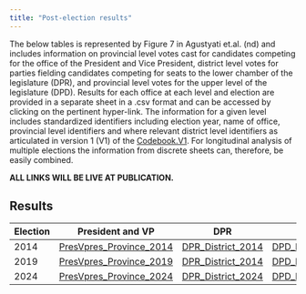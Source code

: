 ```yaml
---
title: "Post-election results"
---
```


The below tables is represented by Figure 7 in Agustyati et.al. (nd) and includes information on provincial level votes cast for candidates competing for the office of the President and Vice President, district level votes for parties fielding candidates competing for seats to the lower chamber of the legislature (DPR), and provincial level votes for the upper level of the legislature (DPD). Results for each office at each level and election are provided in a separate sheet in a .csv format and can be accessed by clicking on the pertinent hyper-link. The information for a given level includes standardized identifiers including election year, name of office, provincial level identifiers and where relevant district level identifiers as articulated in version 1 (V1) of the [Codebook.V1](Codebook.V1.pdf). For longitudinal analysis of multiple elections the information from discrete sheets can, therefore, be easily combined.

**ALL LINKS WILL BE LIVE AT PUBLICATION.**

## Results 

| Election | President and VP | DPR | DPD |
|------------------|------------------|------------------|------------------|
| 2014 | [PresVpres_Province_2014](Results/PresVpres_Province_2014.csv) | [DPR_District_2014](Results/DPR_District_2014.csv) | [DPD_Province_2014](Results/.csv) |
| 2019 | [PresVpres_Province_2019](Results/PresVpres_Province_2019.csv) | [DPR_District_2014](Results/.csv) | [DPD_Province_2019](Results/.csv) |
| 2024 | [PresVpres_Province_2024](Results/PresVpres_Province_2024.csv) | [DPR_District_2024](Results/.csv) | [DPD_Province_2024](Results/.csv) |
